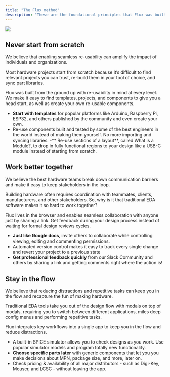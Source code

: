 ```yaml
---
title: "The Flux method"
description: "These are the foundational principles that Flux was built on inspired by our experience working with world-class hardware teams"
---
```


![](/images/4.png)

## Never start from scratch

<Check>We believe that enabling seamless re-usability can amplify the impact of individuals and organizations.</Check>

Most hardware projects start from scratch because it’s difficult to find relevant projects you can trust, re-build them in your tool of choice, and sync part libraries.

Flux was built from the ground up with re-usability in mind at every level. We make it easy to find templates, projects, and components to give you a head start, as well as create your own re-usable components.

- **Start with templates** for popular platforms like Arduino, Raspberry Pi, ESP32, and others published by the community and even create your own.
- Re-use components built and tested by some of the best engineers in the world instead of making them yourself. No more importing and syncing libraries.
-** Re-use sections of a layout**, called What is a Module?, to drop in fully functional regions to your design like a USB-C module instead of starting from scratch.

## Work better together

<Check>We believe the best hardware teams break down communication barriers and make it easy to keep stakeholders in the loop.</Check>

Building hardware often requires coordination with teammates, clients, manufacturers, and other stakeholders. So, why is it that traditional EDA software makes it so hard to work together?

Flux lives in the browser and enables seamless collaboration with anyone just by sharing a link. Get feedback during your design process instead of waiting for formal design reviews cycles.

- **Just like Google docs**, invite others to collaborate while controlling viewing, editing and commenting permissions.
- Automated version control makes it easy to track every single change and revert your project to a previous state
- **Get professional feedback quickly** from our Slack Community and others by sharing a link and getting comments right where the action is!

## Stay in the flow

<Check>We believe that reducing distractions and repetitive tasks can keep you in the flow and recapture the fun of making hardware.</Check>

Traditional EDA tools take you out of the design flow with modals on top of modals, requiring you to switch between different applications, miles deep config menus and performing repetitive tasks.

Flux integrates key workflows into a single app to keep you in the flow and reduce distractions.

- A built-in SPICE simulator allows you to check designs as you work. Use popular simulator models and program totally new functionality.
- **Choose specific parts later** with generic components that let you you make decisions about MPN, package size, and more, later on.
- Check pricing & availability of all major distributors - such as Digi-Key, Mouser, and LCSC - without leaving the app.
